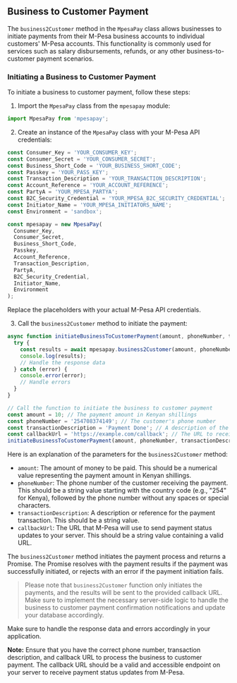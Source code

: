## Business to Customer Payment

The `business2Customer` method in the `MpesaPay` class allows businesses to initiate payments from their M-Pesa business accounts to individual customers' M-Pesa accounts. This functionality is commonly used for services such as salary disbursements, refunds, or any other business-to-customer payment scenarios.

### Initiating a Business to Customer Payment

To initiate a business to customer payment, follow these steps:

1. Import the `MpesaPay` class from the `mpesapay` module:

```javascript
import MpesaPay from 'mpesapay';
```

2. Create an instance of the `MpesaPay` class with your M-Pesa API credentials:

```javascript
const Consumer_Key = 'YOUR_CONSUMER_KEY';
const Consumer_Secret = 'YOUR_CONSUMER_SECRET';
const Business_Short_Code = 'YOUR_BUSINESS_SHORT_CODE';
const Passkey = 'YOUR_PASS_KEY';
const Transaction_Description = 'YOUR_TRANSACTION_DESCRIPTION';
const Account_Reference = 'YOUR_ACCOUNT_REFERENCE';
const PartyA = 'YOUR_MPESA_PARTYA';
const B2C_Security_Credential = 'YOUR_MPESA_B2C_SECURITY_CREDENTIAL';
const Initiator_Name = 'YOUR_MPESA_INITIATORS_NAME';
const Environment = 'sandbox';

const mpesapay = new MpesaPay(
  Consumer_Key,
  Consumer_Secret,
  Business_Short_Code,
  Passkey,
  Account_Reference,
  Transaction_Description,
  PartyA,
  B2C_Security_Credential,
  Initiator_Name,
  Environment
);
```

Replace the placeholders with your actual M-Pesa API credentials.

3. Call the `business2Customer` method to initiate the payment:

```javascript
async function initiateBusinessToCustomerPayment(amount, phoneNumber, transactionDescription, callbackUrl) {
  try {
    const results = await mpesapay.business2Customer(amount, phoneNumber, transactionDescription, callbackUrl);
    console.log(results);
    // Handle the response data
  } catch (error) {
    console.error(error);
    // Handle errors
  }
}

// Call the function to initiate the business to customer payment
const amount = 10; // The payment amount in Kenyan shillings
const phoneNumber = '254708374149'; // The customer's phone number
const transactionDescription = 'Payment Done'; // A description of the payment
const callbackUrl = 'https://example.com/callback'; // The URL to receive payment status updates
initiateBusinessToCustomerPayment(amount, phoneNumber, transactionDescription, callbackUrl);
```

Here is an explanation of the parameters for the `business2Customer` method:

- `amount`: The amount of money to be paid. This should be a numerical value representing the payment amount in Kenyan shillings.
- `phoneNumber`: The phone number of the customer receiving the payment. This should be a string value starting with the country code (e.g., "254" for Kenya), followed by the phone number without any spaces or special characters.
- `transactionDescription`: A description or reference for the payment transaction. This should be a string value.
- `callbackUrl`: The URL that M-Pesa will use to send payment status updates to your server. This should be a string value containing a valid URL.

The `business2Customer` method initiates the payment process and returns a Promise. The Promise resolves with the payment results if the payment was successfully initiated, or rejects with an error if the payment initiation fails.

> Please note that ```business2Customer``` function only initiates the payments, and the results will be sent to the provided callback URL. Make sure to implement the necessary server-side logic to handle the business to customer payment confirmation notifications and update your database accordingly.

Make sure to handle the response data and errors accordingly in your application.

**Note:** Ensure that you have the correct phone number, transaction description, and callback URL to process the business to customer payment. The callback URL should be a valid and accessible endpoint on your server to receive payment status updates from M-Pesa.